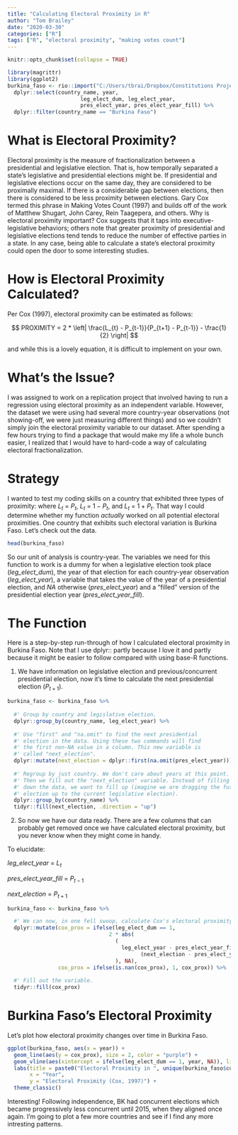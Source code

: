 ```yaml
---
title: "Calculating Electoral Proximity in R"
author: "Tom Brailey"
date: "2020-03-30"
categories: ["R"]
tags: ["R", "electoral proximity", "making votes count"]
---
```


```r
knitr::opts_chunk$set(collapse = TRUE)

library(magrittr)
library(ggplot2)
burkina_faso <- rio::import("C:/Users/tbrai/Dropbox/Constitutions Project/Data/Election Data/Cleaned Data/cp_af_full.csv") %>%
  dplyr::select(country_name, year, 
                       leg_elect_dum, leg_elect_year, 
                       pres_elect_year, pres_elect_year_fill) %>% 
  dplyr::filter(country_name == "Burkina Faso")
```

# What is Electoral Proximity?

Electoral proximity is the measure of fractionalization between a presidential and legislative election. That is, how temporally separated a state's legislative and presidential elections might be. If presidential and legislative elections occur on the same day, they are considered to be proximally maximal. If there is a considerable gap between elections, then there is considered to be less proximity between elections. Gary Cox termed this phrase in Making Votes Count (1997) and builds off of the work of Matthew Shugart, John Carey, Rein Taagepera, and others. Why is electoral proximity important? Cox suggests that it taps into executive-legislative behaviors; others note that greater proximity of presidential and legislative elections tend tends to reduce the number of effective parties in a state. In any case, being able to calculate a state's electoral proximity could open the door to some interesting studies. 

# How is Electoral Proximity Calculated? 

Per Cox (1997), electoral proximity can be estimated as follows: 

$$ PROXIMITY = 2 * \left| \frac{L_{t} - P_{t-1}}{P_{t+1} - P_{t-1}} - \frac{1}{2} \right|  $$

and while this is a lovely equation, it is difficult to implement on your own. 

# What's the Issue? 

I was assigned to work on a replication project that involved having to run a regression using electoral proximity as an independent variable. However, the dataset we were using had several more country-year observations (not showing-off, we were just measuring different things) and so we couldn't simply join the electoral proximity variable to our dataset. After spending a few hours trying to find a package that would make my life a whole bunch easier, I realized that I would have to hard-code a way of calculating electoral fractionalization. 

# Strategy

I wanted to test my coding skills on a country that exhibited three types of proximity: where $L_t$ = $P_t$, $L_t$ = $1-P_t$, and $L_t$ = $1+P_t$. That way I could determine whether my function $\textit{actually}$ worked on all potential electoral proximities. One country that exhibits such electoral variation is Burkina Faso. Let's check out the data. 

```r
head(burkina_faso)
```

So our unit of analysis is country-year. The variables we need for this function to work is a dummy for when a legislative election took place ($\textit{leg_elect_dum}$), the year of that election for each country-year observation ($\textit{leg_elect_year}$), a variable that takes the value of the year of a presidential election, and $NA$ otherwise ($\textit{pres_elect_year}$) and a "filled" version of the presidential election year ($\textit{pres_elect_year_fill}$). 

# The Function

Here is a step-by-step run-through of how I calculated electoral proximity in Burkina Faso. Note that I use dplyr:: partly because I love it and partly because it might be easier to follow compared with using base-R functions. 

1. We have information on legislative election and previous/concurrent presidential election, now it's time to calculate the next presidential election ($P_{t+1}$).  
```r
burkina_faso <- burkina_faso %>% 
  
  #' Group by country and legislative election. 
  dplyr::group_by(country_name, leg_elect_year) %>%
  
  #' Use "first" and "na.omit" to find the next presidential
  #' election in the data. Using these two commands will find 
  #' the first non-NA value in a column. This new variable is 
  #' called "next_election".
  dplyr::mutate(next_election = dplyr::first(na.omit(pres_elect_year))) %>% 
  
  #' Regroup by just country. We don't care about years at this point.
  #' Then we fill out the "next_election" variable. Instead of filling 
  #' down the data, we want to fill up (imagine we are dragging the future
  #' election up to the current legislative election). 
  dplyr::group_by(country_name) %>% 
  tidyr::fill(next_election, .direction = "up")
```

2. So now we have our data ready. There are a few columns that can probably get removed once we have calculated electoral proximity, but you never know when they might come in handy. 

To elucidate: 

$\textit{leg_elect_year}$ = $L_t$

$\textit{pres_elect_year_fill}$ = $P_{t-1}$

$\textit{next_election}$ = $P_{t+1}$

```r
burkina_faso <- burkina_faso %>% 

  #' We can now, in one fell swoop, calculate Cox's electoral proximity. 
  dplyr::mutate(cox_prox = ifelse(leg_elect_dum == 1,  
                                2 * abs(
                                  (
                                    leg_elect_year - pres_elect_year_fill) /
                                          (next_election - pres_elect_year_fill) - (1/2)
                                  ), NA),
                cox_prox = ifelse(is.nan(cox_prox), 1, cox_prox)) %>% 
  
  #' Fill out the variable.
  tidyr::fill(cox_prox)
```

# Burkina Faso's Electoral Proximity

Let's plot how electoral proximity changes over time in Burkina Faso.
```r
ggplot(burkina_faso, aes(x = year)) + 
  geom_line(aes(y = cox_prox), size = 2, color = "purple") +
  geom_vline(aes(xintercept = ifelse(leg_elect_dum == 1, year, NA)), linetype = "dotted") +
  labs(title = paste0("Electoral Proximity in ", unique(burkina_faso$country_name)),
       x = "Year", 
       y = "Electoral Proximity (Cox, 1997)") +
  theme_classic()
```
Interesting! Following independence, BK had concurrent elections which became progressively less concurrent until 2015, when they aligned once again. I'm going to plot a few more countries and see if I find any more intresting patterns.






